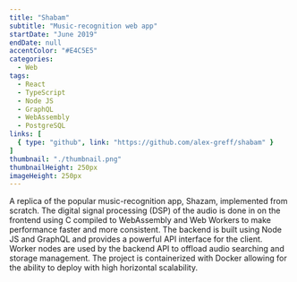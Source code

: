 ```yaml
---
title: "Shabam"
subtitle: "Music-recognition web app"
startDate: "June 2019"
endDate: null
accentColor: "#E4C5E5"
categories:
  - Web
tags: 
  - React
  - TypeScript
  - Node JS
  - GraphQL
  - WebAssembly
  - PostgreSQL
links: [
  { type: "github", link: "https://github.com/alex-greff/shabam" }
]
thumbnail: "./thumbnail.png"
thumbnailHeight: 250px
imageHeight: 250px
---
```


A replica of the popular music-recognition app, Shazam, implemented from 
scratch. The digital signal processing (DSP) of the audio is done in on the
frontend using C compiled to WebAssembly and Web Workers to make performance 
faster and more consistent. The backend is built using Node JS and GraphQL 
and provides a powerful API interface for the client. Worker nodes are used by 
the backend API to offload audio searching and storage management. The project 
is containerized with Docker allowing for the ability to deploy with high 
horizontal scalability.
